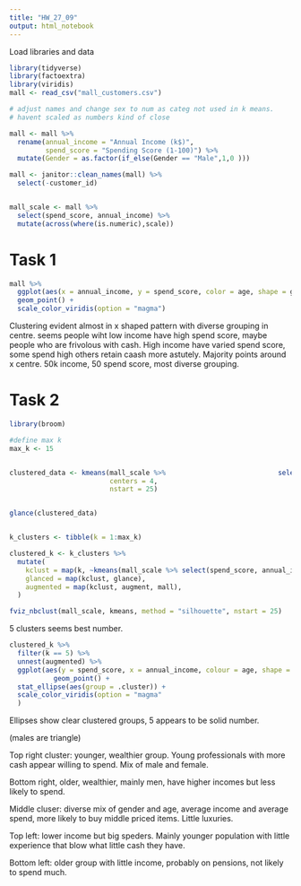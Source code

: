 ```yaml
---
title: "HW_27_09"
output: html_notebook
---
```


Load libraries and data
```r
library(tidyverse)
library(factoextra)
library(viridis)
mall <- read_csv("mall_customers.csv")
```
```r
# adjust names and change sex to num as categ not used in k means.
# havent scaled as numbers kind of close

mall <- mall %>% 
  rename(annual_income = "Annual Income (k$)",
         spend_score = "Spending Score (1-100)") %>% 
  mutate(Gender = as.factor(if_else(Gender == "Male",1,0 )))

mall <- janitor::clean_names(mall) %>% 
  select(-customer_id)


mall_scale <- mall %>% 
  select(spend_score, annual_income) %>% 
  mutate(across(where(is.numeric),scale))

```


# Task 1

```r
mall %>% 
  ggplot(aes(x = annual_income, y = spend_score, color = age, shape = gender)) +
  geom_point() +
  scale_color_viridis(option = "magma")
```
Clustering evident almost in x shaped pattern with diverse grouping in centre. seems people wiht low income have high spend score, maybe people who are frivolous  with cash. High income have varied spend score, some spend high others retain caash more astutely. Majority points around x centre. 50k income, 50 spend score, most diverse grouping. 


# Task 2

```r
library(broom)

#define max k 
max_k <- 15


clustered_data <- kmeans(mall_scale %>%                            select(spend_score,annual_income),
                         centers = 4,
                         nstart = 25)


glance(clustered_data)


k_clusters <- tibble(k = 1:max_k)

clustered_k <- k_clusters %>% 
  mutate(
    kclust = map(k, ~kmeans(mall_scale %>% select(spend_score, annual_income), centers = .x, nstart = 25)),
    glanced = map(kclust, glance),
    augmented = map(kclust, augment, mall),
  )
```

```r
fviz_nbclust(mall_scale, kmeans, method = "silhouette", nstart = 25)
```

5 clusters seems best number. 





```r
clustered_k %>% 
  filter(k == 5) %>% 
  unnest(augmented) %>% 
  ggplot(aes(y = spend_score, x = annual_income, colour = age, shape = gender)) +
           geom_point() +
  stat_ellipse(aes(group = .cluster)) +
  scale_color_viridis(option = "magma"
  )
```

Ellipses show clear clustered groups, 5 appears to be solid number.

(males are triangle)

Top right cluster: younger, wealthier group. Young professionals with more cash appear willing to spend. Mix of male and female.

Bottom right, older, wealthier, mainly men, have higher incomes but less likely to spend. 

Middle cluser: diverse mix of gender and age, average income and average spend, more likely to buy middle priced items. Little luxuries.

Top left: lower income but big speders. Mainly younger population with little experience that blow what little cash they have. 

Bottom left: older group with little income, probably on pensions, not likely to spend much. 